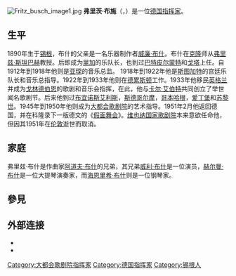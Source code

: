 [[File:Fritz_busch_image1.jpg|thumb]]
'''弗里茨·布施'''（{{lang-de|Fritz Busch}}，{{bd|1890年|3月13日|1951年|9月14日|catIdx=B}}）是一位[[德国|德国]][[指挥家|指挥家]]。

== 生平 ==
1890年生于[[锡根|锡根]]，布什的父亲是一名乐器制作者[[威廉·布什|威廉·布什]]。布什在[[克隆|克隆]]师从[[弗里兹·斯坦巴赫|弗里兹·斯坦巴赫]]教授。后即成为[[里加|里加]]的乐队长，也到过[[巴特皮尔蒙特|巴特皮尔蒙特]]和[[戈塔|戈塔]]上任。自1912年到1918年他则是[[亚琛|亚琛]]的音乐总监。 1918年到1922年他是[[斯图加特|斯图加特]]的宫廷乐队长和音乐总指导。1922年到1933年他则在[[德累斯顿|德累斯顿]]工作。1933年他移民[[英格兰|英格兰]]并成为[[戈林德伯恩|戈林德伯恩]]的歌剧和音乐会指挥，在此，他与[[卡尔·艾伯特|卡尔·艾伯特]]共同创立了举世闻名歌剧节。后来他到过[[布宜诺斯艾利斯|布宜诺斯艾利斯]]，[[斯德哥尔摩|斯德哥尔摩]]，[[哥本哈根|哥本哈根]]，[[爱丁堡|爱丁堡]]和[[苏黎世|苏黎世]]。1945年到1950年他则成为[[大都会歌剧院|大都会歌剧院]]的艺术指导。1951年2月他返回德国，并在科隆录下一版德文的《[[化妝舞會_(歌劇)|假面舞会]]》。[[维也纳国家歌剧院|维也纳国家歌剧院]]本来意欲任命他，但因其1951年在[[伦敦|伦敦]]逝世而取消。

==家庭==
弗里兹·布什是作曲家[[阿道夫·布什|阿道夫·布什]]的兄弟，其兄弟[[威利·布什|威利·布什]]是一位演员，[[赫尔曼·布什|赫尔曼·布什]]是一位大提琴演奏家，而[[海恩里希·布什|海恩里希·布什]]则是一位钢琴家。

== 參見 ==
{{Portal box|古典音樂}}

== 外部连接 ==
* {{DNB-Portal|118517872}}
* {{Discogs artist|1035445}}

{{Authority control}}

{{DEFAULTSORT:Busch, Fritz}}
[[Category:大都会歌剧院指挥家|Category:大都会歌剧院指挥家]]
[[Category:德国指挥家|Category:德国指挥家]]
[[Category:锡根人|Category:锡根人]]